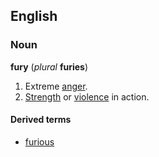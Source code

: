 ==English==

===Noun===
'''fury''' (''plural'' '''furies''')
# Extreme [[anger]].
# [[Strength]] or [[violence]] in action.

====Derived terms====
*[[furious]]